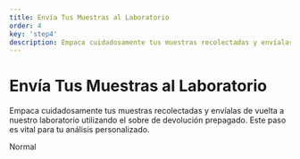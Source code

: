 ```yaml
---
title: Envía Tus Muestras al Laboratorio
order: 4
key: 'step4'
description: Empaca cuidadosamente tus muestras recolectadas y envíalas de vuelta a nuestro laboratorio utilizando el sobre de devolución prepagado. Este paso es vital para tu análisis personalizado.
---
```


# Envía Tus Muestras al Laboratorio

Empaca cuidadosamente tus muestras recolectadas y envíalas de vuelta a nuestro laboratorio utilizando el sobre de devolución prepagado. Este paso es vital para tu análisis personalizado.

<userStyle>Normal</userStyle>
